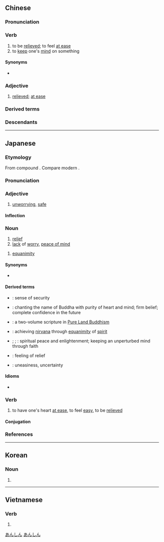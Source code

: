 ==Chinese==
{{zh-forms}}

===Pronunciation===
{{zh-pron
|m=ānxīn
|c=on1 sam1
|h=pfs=ôn-sîm
|mb=uíng-séng
|md=ăng-sĭng
|mn=an-sim
|mn-t=uan1 sim1
|mc=y
|ma=zh-cmn-安心.opus
|cat=v,a
}}

===Verb===
{{zh-verb|type=vo}} {{tlb|zh|intransitive}}

# to be [[relieved]]; to feel [[at ease]]
# to [[keep]] one's [[mind]] on something

====Synonyms====
* {{s|to be relieved}} {{zh-l|放心}}

===Adjective===
{{head|zh|adjective}}

# [[relieved]]; [[at ease]]

===Derived terms===
{{zh-der|安心立命}}

===Descendants===
{{CJKV||あんしん|안심|an tâm}}

{{zh-cat|Elementary|Emotions}}

----

==Japanese==
{{ja-kanjitab|あん|しん|yomi=on|alt=安神:rare}}

===Etymology===
From {{der|ja|ltc|-|sort=あんしん}} compound {{m|ltc|安心|tr=*ʔan *sim}}. Compare modern {{cog|zh|安心|tr=ānxīn}}.

===Pronunciation===
{{ja-pron|あんしん|acc=0|acc_ref=DJR}}

===Adjective===
{{ja-adj|infl=na|あんしん}}

# [[unworrying]], [[safe]]

====Inflection====
{{ja-na|あんしん}}
{{ja-conj-bungo|あんしん|adj-nar}}

===Noun===
{{ja-noun|あんしん}}

# [[relief]]
# [[lack]] of [[worry]], [[peace of mind]]

{{ja-noun|あんじん}}

# {{lb|ja|sort=あんじん|Buddhism}} [[equanimity]]

====Synonyms====
* {{sense|relief}} {{ja-r|安%堵|あん%ど}}

====Derived terms====
* {{ja-r|安%心%感|あん%しん%かん}}: sense of security
* {{ja-r|安%心 決%定|あん%しん けつ%じょう}}: {{qualifier|Buddhism}} chanting the name of Buddha with purity of heart and mind; firm belief; complete confidence in the future
* {{ja-r|安%心 決%定 鈔|あん%しん けつ%じょう しょう|caps=y}}: {{qualifier|Buddhism}} a two-volume scripture in [[w:Pure Land Buddhism|Pure Land Buddhism]]
* {{ja-r|安%心 得%道|あん%しん とく%どう}}: {{qualifier|Buddhism}} achieving [[nirvana]] through [[equanimity]] of [[spirit]]
* {{ja-r|安%心 立%命|あん%しん りつ%めい}}; {{ja-r|安%心 立%命|あん%じん りゅう%めい}}; {{ja-r|安%心 立%命|あん%じん りゅう%みょう}}: spiritual peace and enlightenment; keeping an unperturbed mind through faith
* {{ja-r|一%安%心|ひと%あん%しん}}: feeling of relief
* {{ja-r|不%安%心|ふ%あん%しん}}: uneasiness, uncertainty

====Idioms====
* {{ja-r|安%心 無き 読%経 は 田中 の 蝦%蟇 の 如し|あん%しん なき ど%きょう は たなか の が%ま の ごとし|"a sutra recital without peace of mind is just like a toad in a paddy" → reciting the sutras without having the proper spiritual mindset is as meaningful as the croaking of a toad in a rice paddy}}

===Verb===
{{ja-verb-suru|tr=intrans|あんしん}}

# to have one's heart [[at ease]], to feel [[easy]], to be [[relieved]]

====Conjugation====
{{ja-suru|あんしん}}

===References===
<references/>

[[Category:ja:Emotions|あんしん]]
[[Category:ja:JLPT-4|あんしん]]

----

==Korean==
{{ko-hanjatab}}

===Noun===
{{ko-noun|hangeul=안심}}

# {{hanja form of|안심|[[relief]], [[peacefulness]]}}

----

==Vietnamese==
{{vi-hantutab}}

===Verb===
{{vi-verb|sc=Hani}}

# {{han tu form of|yên tâm|to be [[reassured]]}}